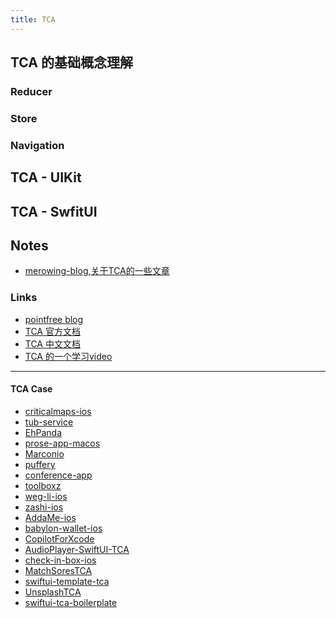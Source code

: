 ```yaml
---
title: TCA
---
```

## TCA 的基础概念理解

### Reducer

### Store

### Navigation

## TCA - UIKit

## TCA - SwfitUI


## Notes

* [merowing-blog,关于TCA的一些文章](https://www.merowing.info/tag/the-composable-architecture/)

### Links

* [pointfree blog](https://www.pointfree.co/blog)
* [TCA 官方文档](https://pointfreeco.github.io/swift-composable-architecture/main/documentation/composablearchitecture)
* [TCA 中文文档](https://gist.github.com/sh3l6orrr/10c8f7c634a892a9c37214f3211242ad)
* [TCA 的一个学习video](https://www.youtube.com/@ThicketStudios)

---

#### TCA Case

* [criticalmaps-ios](https://github.com/criticalmaps/criticalmaps-ios.git)
* [tub-service](https://github.com/ridgeview-apps/tube-service)
* [EhPanda](https://github.com/EhPanda-Team/EhPanda)
* [prose-app-macos](https://github.com/prose-im/prose-app-macos)
* [Marconio](https://github.com/brianmichel/Marconio)
* [puffery](https://github.com/vknabel/puffery)
* [conference-app](https://github.com/DroidKaigi/conference-app-2021/tree/main/ios)
* [toolboxz](https://github.com/jjorgemoura/toolboxz)
* [weg-li-ios](https://github.com/weg-li/weg-li-ios)
* [zashi-ios](https://github.com/Electric-Coin-Company/zashi-ios)
* [AddaMe-ios](https://github.com/AddaMeSPB/AddaMeIOS)
* [babylon-wallet-ios](https://github.com/radixdlt/babylon-wallet-ios)
* [CopilotForXcode](https://github.com/github/CopilotForXcode)
* [AudioPlayer-SwiftUI-TCA](https://github.com/Raidansz/AudioPlayer-SwiftUI-TCA)
* [check-in-box-ios](https://github.com/Echim2016/check-in-box-ios)
* [MatchSoresTCA](https://github.com/emrdgrmnci/MatchScoresTCA)
* [swiftui-template-tca](https://github.com/ml-opensource/swiftui-template-tca)
* [UnsplashTCA](https://github.com/kevinabram111/UnsplashTCA)
* [swiftui-tca-boilerplate](https://github.com/rokon-uddin/swiftui-tca-boilerplate)


